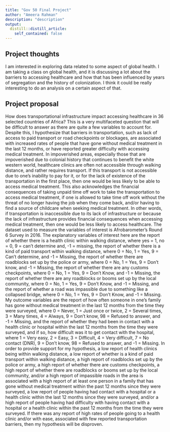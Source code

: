 ```yaml
---
title: "Gov 50 Final Project"
author: "Ameera Rahman"
description: "description"
output:
  distill::distill_article:
    self_contained: false
---
```




## Project thoughts

I am interested in exploring data related to some aspect of global health. I am taking a class on global health, and it is discussing a lot about the barriers to accessing healthcare and how that has been influenced by years of segregation and the history of colonization. I think it could be really interesting to do an analysis on a certain aspect of that. 

## Project proposal

How does transportational infrastructure impact accessing healthcare in 36 selected countries of Africa? This is a very multifaceted question that will be difficult to answer as there are quite a few variables to account for. Despite this, I hypothesize that barriers in transportation, such as lack of access to paid transport or road checkpoints or blockages, are associated with increased rates of people that have gone without medical treatment in the last 12 months, or have reported greater difficulty with accessing medical treatment. In impoverished areas, especially those that are impoverished due to colonial history that continues to benefit the white western world, healthcare clinics are often not accessible through walking distance, and rather requires transport. If this transport is not accessible due to one's inability to pay for it, or for the lack of existence of the transportation in the first place, then one would be less likely to be able to access medical treatment. This also acknowledges the financial consequences of taking unpaid time off work to take the transportation to access medical treatment, if one is allowed to take time off work without the threat of no longer having the job when they come back, and/or having to find a source of childcare when seeking medical treatment. In other words, if transportation is inaccessible due to its lack of infrastructure or because the lack of infrastructure provides financial consequences when accessing medical treatment, then one would be less likely to access healthcare. The dataset used to measure the variables of interest is Afrobarometer's Round 6 Survey in 2016. The explanatory variables of interest here are the report of whether there is a health clinic within walking distance, where yes = 1, no = 0, 9 = can't determine and, -1 = missing, the report of whether there is a kind of paid transport within walking distance, where 0 = No, 1 = Yes, 9 = Can’t determine, and -1 = Missing, the report of whether there are roadblocks set up by the police or army, where 0 = No, 1 = Yes, 9 = Don’t know, and -1 = Missing, the report of whether there are any customs checkpoints, where 0 = No, 1 = Yes, 9 = Don't Know, and -1 = Missing, the report of whether there are any roadblocks or booms set up by the local community, where 0 = No, 1 = Yes, 9 = Don't Know, and -1 = Missing, and the report of whether a road was impassible due to something like a collapsed bridge, where 0 = No, 1 = Yes, 9 = Don't Know, and -1 = Missing. My outcome variables are the report of how often someone in one's family has gone without medical treatment in the last 12 months from the time they were surveyed, where 0 = Never, 1 = Just once or twice, 2 = Several times, 3 = Many times, 4 = Always, 9 = Don’t know, 98 = Refused to answer, and -1 = Missing, and the report of whether they had been in contact with a health clinic or hospital within the last 12 months from the time they were surveyed, and if so, how difficult was it to get contact with the hospital, where 1 = Very easy, 2 = Easy, 3 = Difficult, 4 = Very difficult, 7 = No contact (DNR), 9 = Don’t know, 98 = Refused to answer, and -1 = Missing. In order to provide support for my hypothesis, a low report of health clinics being within walking distance, a low report of whether is a kind of paid transport within walking distance, a high report of roadblocks set up by the police or army, a high report of whether there are customs checkpoints, a high report of whether there are roadblocks or booms set up by the local community, and/or a high report of impassible roads in the area is associated with a high report of at least one person in a family that has gone without medical treatment within the past 12 months since they were surveyed, a low report of people having had contact with a hospital or a health clinic within the last 12 months since they were surveyed, and/or a high report of people having had difficulty with having contact with a hospital or a health clinic within the past 12 months from the time they were surveyed. If there was any report of high rates of people going to a health clinic and/or with ease, associated with few reported transportation barriers, then my hypothesis will be disproven. 
